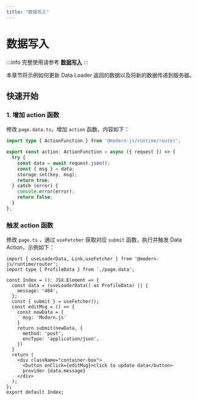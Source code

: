 ```yaml
---
title: "数据写入"
---
```


# 数据写入

:::info
完整使用请参考 [**数据写入**](https://modernjs.dev/guides/basic-features/data/data-write.html)
:::

本章节将示例如何更新 Data Loader 返回的数据以及将新的数据传递到服务器。

## 快速开始

### 1. 增加 action 函数
修改 `page.data.ts`，增加 `action` 函数，内容如下：

```ts title='page.data.ts'
import type { ActionFunction } from '@modern-js/runtime/router';

export const action: ActionFunction = async ({ request }) => {
  try {
    const data = await request.json();
    const { msg } = data;
    storage.set(key, msg);
    return true;
  } catch (error) {
    console.error(error);
    return false;
  }
};
```
### 触发 action 函数

修改 `page.ts` ，通过 `useFetcher` 获取对应 `submit` 函数，执行并触发 Data Action，示例如下：

```tsx title='page.tsx'
import { useLoaderData, Link,useFetcher } from '@modern-js/runtime/router';
import type { ProfileData } from './page.data';

const Index = (): JSX.Element => {
  const data = (useLoaderData() as ProfileData) || {
    message: '404',
  };
  const { submit } = useFetcher();
  const editMsg = () => {
    const newData = {
      msg: 'Modern.js'
    }
    return submit(newData, {
      method: 'post',
      encType: 'application/json',
    })
  }
  return (
    <div className="container-box">
      <button onClick={editMsg}>click to update data</button>
      provider {data.message}
    </div>
  );
};
export default Index;
```
